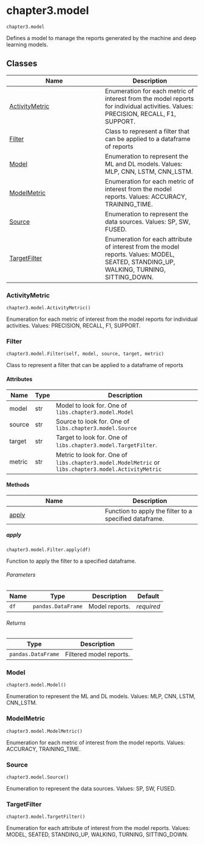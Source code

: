 # chapter3.model { #libs.chapter3.model }

`chapter3.model`

Defines a model to manage the reports generated by the machine and deep learning models.

## Classes

| Name | Description |
| --- | --- |
| [ActivityMetric](#libs.chapter3.model.ActivityMetric) | Enumeration for each metric of interest from the model reports for individual activities. Values: PRECISION, RECALL, F1, SUPPORT. |
| [Filter](#libs.chapter3.model.Filter) | Class to represent a filter that can be applied to a dataframe of reports |
| [Model](#libs.chapter3.model.Model) | Enumeration to represent the ML and DL models. Values: MLP, CNN, LSTM, CNN_LSTM. |
| [ModelMetric](#libs.chapter3.model.ModelMetric) | Enumeration for each metric of interest from the model reports. Values: ACCURACY, TRAINING_TIME. |
| [Source](#libs.chapter3.model.Source) | Enumeration to represent the data sources. Values: SP, SW, FUSED. |
| [TargetFilter](#libs.chapter3.model.TargetFilter) | Enumeration for each attribute of interest from the model reports. Values: MODEL, SEATED, STANDING_UP, WALKING, TURNING, SITTING_DOWN. |

### ActivityMetric { #libs.chapter3.model.ActivityMetric }

`chapter3.model.ActivityMetric()`

Enumeration for each metric of interest from the model reports for individual activities. Values: PRECISION, RECALL, F1, SUPPORT.

### Filter { #libs.chapter3.model.Filter }

`chapter3.model.Filter(self, model, source, target, metric)`

Class to represent a filter that can be applied to a dataframe of reports

#### Attributes

| Name   | Type   | Description                                                                                          |
|--------|--------|------------------------------------------------------------------------------------------------------|
| model  | str    | Model to look for. One of `libs.chapter3.model.Model`                                                |
| source | str    | Source to look for. One of `libs.chapter3.model.Source`                                              |
| target | str    | Target to look for. One of `libs.chapter3.model.TargetFilter`.                                       |
| metric | str    | Metric to look for. One of `libs.chapter3.model.ModelMetric` or `libs.chapter3.model.ActivityMetric` |

#### Methods

| Name | Description |
| --- | --- |
| [apply](#libs.chapter3.model.Filter.apply) | Function to apply the filter to a specified dataframe. |

##### apply { #libs.chapter3.model.Filter.apply }

`chapter3.model.Filter.apply(df)`

Function to apply the filter to a specified dataframe.

###### Parameters

| Name   | Type               | Description    | Default    |
|--------|--------------------|----------------|------------|
| `df`   | `pandas.DataFrame` | Model reports. | _required_ |

###### Returns

| Type               | Description             |
|--------------------|-------------------------|
| `pandas.DataFrame` | Filtered model reports. |

### Model { #libs.chapter3.model.Model }

`chapter3.model.Model()`

Enumeration to represent the ML and DL models. Values: MLP, CNN, LSTM, CNN_LSTM.

### ModelMetric { #libs.chapter3.model.ModelMetric }

`chapter3.model.ModelMetric()`

Enumeration for each metric of interest from the model reports. Values: ACCURACY, TRAINING_TIME.

### Source { #libs.chapter3.model.Source }

`chapter3.model.Source()`

Enumeration to represent the data sources. Values: SP, SW, FUSED.

### TargetFilter { #libs.chapter3.model.TargetFilter }

`chapter3.model.TargetFilter()`

Enumeration for each attribute of interest from the model reports. Values: MODEL, SEATED, STANDING_UP, WALKING, TURNING, SITTING_DOWN.